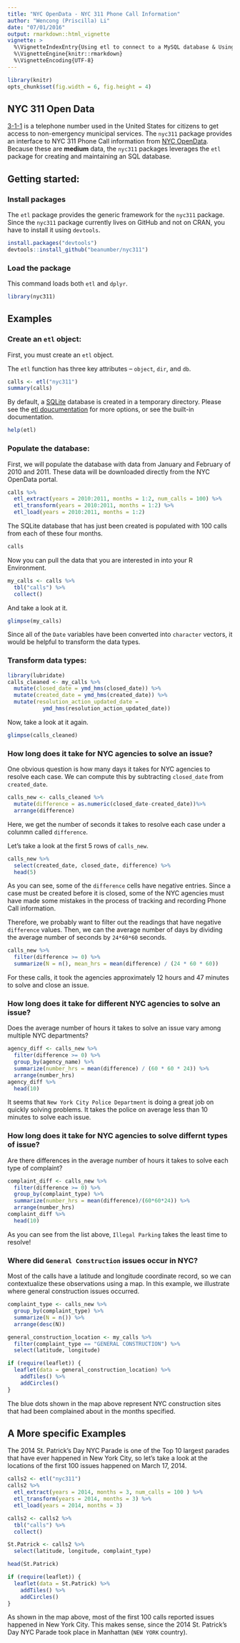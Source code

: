 ```yaml
---
title: "NYC OpenData - NYC 311 Phone Call Information"
author: "Wencong (Priscilla) Li"
date: "07/01/2016"
output: rmarkdown::html_vignette
vignette: >
  %\VignetteIndexEntry{Using etl to connect to a MySQL database & Using NYC311 data}
  %\VignetteEngine{knitr::rmarkdown}
  %\VignetteEncoding{UTF-8}
---
```


```r
library(knitr)
opts_chunk$set(fig.width = 6, fig.height = 4)
```

## NYC 311 Open Data 

[3-1-1](https://en.wikipedia.org/wiki/3-1-1) is a telephone number used in the United States for citizens to get access to non-emergency municipal services. The `nyc311` package provides an interface to NYC 311 Phone Call information from [NYC OpenData](https://nycopendata.socrata.com). Because these are **medium** data, the `nyc311` packages leverages the `etl` package for creating and maintaining an SQL database. 

## Getting started:
### Install packages

The `etl` package provides the generic framework for the `nyc311` package. Since the `nyc311` package currently lives on GitHub and not on CRAN, you have to install it using `devtools`.

```r
install.packages("devtools")
devtools::install_github("beanumber/nyc311")
```

### Load the package
This command loads both `etl` and `dplyr`.
```r
library(nyc311)
```

## Examples

### Create an `etl` object:

First, you must create an `etl` object. 

The `etl` function has three key attributes -- `object`, `dir`, and `db`. 

```r
calls <- etl("nyc311")
summary(calls)
```
By default, a [SQLite](http://www.github.com/rstats-db/RSQLite) database is created in a temporary directory. Please see the [etl doucumentation](https://github.com/beanumber/etl/blob/master/README.Rmd) for more options, or see the built-in documentation. 

```r
help(etl)
```

### Populate the database:

First, we will populate the database with data from January and February of 2010 and 2011. These data will be downloaded directly from the NYC OpenData portal. 

```r
calls %>%
  etl_extract(years = 2010:2011, months = 1:2, num_calls = 100) %>%
  etl_transform(years = 2010:2011, months = 1:2) %>%
  etl_load(years = 2010:2011, months = 1:2)
```

The SQLite database that has just been created is populated with 100 calls from each of these four months. 

```r
calls
```

Now you can pull the data that you are interested in into your R Environment.
```r
my_calls <- calls %>%
  tbl("calls") %>%
  collect()
```

And take a look at it.

```r
glimpse(my_calls)
```

Since all of the `Date` variables have been converted into `character` vectors, it would be helpful to transform the data types.

### Transform data types:
```r
library(lubridate)
calls_cleaned <- my_calls %>%
  mutate(closed_date = ymd_hms(closed_date)) %>%
  mutate(created_date = ymd_hms(created_date)) %>%
  mutate(resolution_action_updated_date =
           ymd_hms(resolution_action_updated_date))
```

Now, take a look at it again.
```r
glimpse(calls_cleaned)
```

### How long does it take for NYC agencies to solve an issue?

One obvious question is how many days it takes for NYC agencies to resolve each case. We can compute this by subtracting `closed_date` from `created_date`.

```r
calls_new <- calls_cleaned %>%
  mutate(difference = as.numeric(closed_date-created_date))%>%
  arrange(difference)
```
Here, we get the number of seconds it takes to resolve each case under a colunmn called `difference`.

Let's take a look at the first 5 rows of `calls_new`. 
```r
calls_new %>%
  select(created_date, closed_date, difference) %>%
  head(5)
```
As you can see, some of the `difference` cells have negative entries. Since a case must be created before it is closed, some of the NYC agencies must have made some mistakes in the process of tracking and recording Phone Call information.

Therefore, we probably want to filter out the readings that have negative `difference` values. Then, we can the average number of days by dividing the average number of seconds by `24*60*60` seconds.
```r
calls_new %>%
  filter(difference >= 0) %>%
  summarize(N = n(), mean_hrs = mean(difference) / (24 * 60 * 60))
```

For these calls, it took the agencies approximately 12 hours and 47 minutes to solve and close an issue.

### How long does it take for different NYC agencies to solve an issue?

Does the average number of hours it takes to solve an issue vary among multiple NYC departments?
```r
agency_diff <- calls_new %>%
  filter(difference >= 0) %>%
  group_by(agency_name) %>%
  summarize(number_hrs = mean(difference) / (60 * 60 * 24)) %>%
  arrange(number_hrs) 
agency_diff %>%
  head(10)
```
It seems that `New York City Police Department` is doing a great job on quickly solving problems. It takes the police on average less than 10 minutes to solve each issue.

### How long does it take for NYC agencies to solve differnt types of issue?

Are there differences in the average number of hours it takes to solve each type of complaint?
```r
complaint_diff <- calls_new %>%
  filter(difference >= 0) %>%
  group_by(complaint_type) %>%
  summarize(number_hrs = mean(difference)/(60*60*24)) %>%
  arrange(number_hrs) 
complaint_diff %>%
  head(10)
```
As you can see from the list above, `Illegal Parking` takes the least time to resolve!

### Where did `General Construction` issues occur in NYC?

Most of the calls have a latitude and longitude coordinate record, so we can contextualize these observations using a map. In this example, we illustrate where general construction issues occurred. 

```r
complaint_type <- calls_new %>%
  group_by(complaint_type) %>%
  summarize(N = n()) %>%
  arrange(desc(N)) 

general_construction_location <- my_calls %>%
  filter(complaint_type == "GENERAL CONSTRUCTION") %>%
  select(latitude, longitude)
```

```r
if (require(leaflet)) { 
  leaflet(data = general_construction_location) %>% 
    addTiles() %>%
    addCircles()
}
```
The blue dots shown in the map above represent NYC construction sites that had been complained about in the months specified.



## A More specific Examples
The 2014 St. Patrick’s Day NYC Parade is one of the Top 10 largest parades that have ever happened in New York City, so let's take a look at the locations of the first 100 issues happened on March 17, 2014.

```r
calls2 <- etl("nyc311")
calls2 %>%
  etl_extract(years = 2014, months = 3, num_calls = 100 ) %>%
  etl_transform(years = 2014, months = 3) %>%
  etl_load(years = 2014, months = 3)

calls2 <- calls2 %>%
  tbl("calls") %>%
  collect()

St.Patrick <- calls2 %>%
  select(latitude, longitude, complaint_type)

head(St.Patrick)

if (require(leaflet)) { 
  leaflet(data = St.Patrick) %>% 
    addTiles() %>%
    addCircles()
}
```

As shown in the map above, most of the first 100 calls reported issues happened in New York City. This makes sense, since the 2014 St. Patrick’s Day NYC Parade took place in Manhattan (`NEW YORK` country). 
